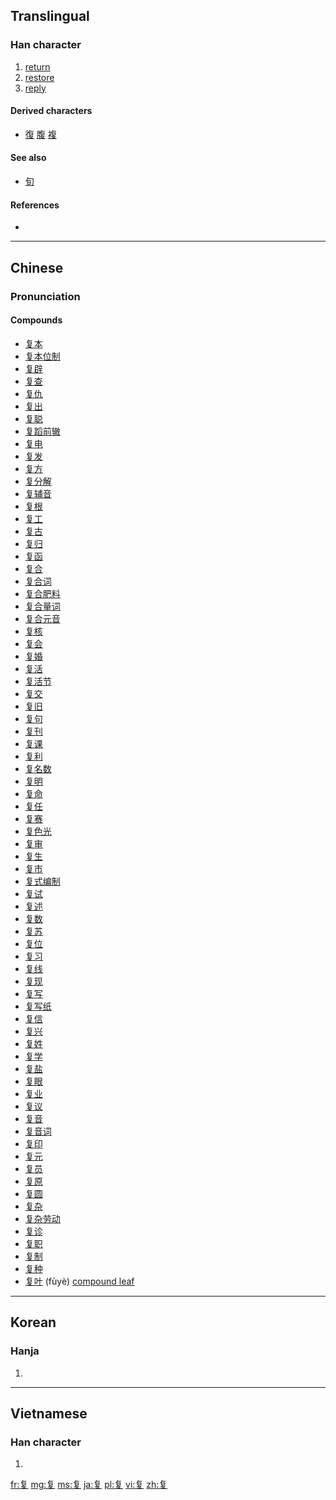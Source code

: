 {{also|復|複}}
==Translingual==

===Han character===
{{Han char|rn=35|rad=夊|as=06|sn=9|four=8040<sub>7</sub>|canj=人日竹水 (OAHE)|ids=⿳[[𠂉]][[日]][[夂]]}}

# [[return]]
# [[restore]]
# [[reply]]

====Derived characters====
* [[復]] [[腹]] [[複]]

====See also====
* [[旬]] <!-- Graphically similar -->

====References====
* {{Han ref|kx=0245.101|hdz=20869.060|uh=590D|ud=22797|bh=CE60|bd=52832}}

----

==Chinese==
{{zh-hanzi-box|复|[[復]]/[[複]]}}

===Pronunciation===
{{zh-pron
|m=fù
|c=fuk6
|mc=y
|oc=y
|ma=
|cat=v
}}

====Compounds====
* [[复本]]
* [[复本位制]]
* [[复辟]]
* [[复查]]
* [[复仇]]
* [[复出]]
* [[复聪]]
* [[复蹈前辙]]
* [[复电]]
* [[复发]]
* [[复方]]
* [[复分解]]
* [[复辅音]]
* [[复根]]
* [[复工]]
* [[复古]]
* [[复归]]
* [[复函]]
* [[复合]]
* [[复合词]]
* [[复合肥料]]
* [[复合量词]]
* [[复合元音]]
* [[复核]]
* [[复会]]
* [[复婚]]
* [[复活]]
* [[复活节]]
* [[复交]]
* [[复旧]]
* [[复句]]
* [[复刊]]
* [[复课]]
* [[复利]]
* [[复名数]]
* [[复明]]
* [[复命]]
* [[复任]]
* [[复赛]]
* [[复色光]]
* [[复审]]
* [[复生]]
* [[复市]]
* [[复式编制]]
* [[复试]]
* [[复述]]
* [[复数]]
* [[复苏]]
* [[复位]]
* [[复习]]
* [[复线]]
* [[复现]]
* [[复写]]
* [[复写纸]]
* [[复信]]
* [[复兴]]
* [[复姓]]
* [[复学]]
* [[复盐]]
* [[复眼]]
* [[复业]]
* [[复议]]
* [[复音]]
* [[复音词]]
* [[复印]]
* [[复元]]
* [[复员]]
* [[复原]]
* [[复圆]]
* [[复杂]]
* [[复杂劳动]]
* [[复诊]]
* [[复职]]
* [[复制]]
* [[复种]]
* [[复叶]] (fùyè) [[compound leaf]]

----

==Korean==

===Hanja===
{{ko-hanja|hangeul=복|eumhun=|rv=bok|mr=pok|y=pok}}

# {{defn|lang=ko|sort=夊06}}

----

==Vietnamese==

===Han character===
{{vi-hantu|[[hạ]]|rs=夊06}}

# {{defn|lang=vi|sort=夊06}}

[[fr:复]]
[[mg:复]]
[[ms:复]]
[[ja:复]]
[[pl:复]]
[[vi:复]]
[[zh:复]]